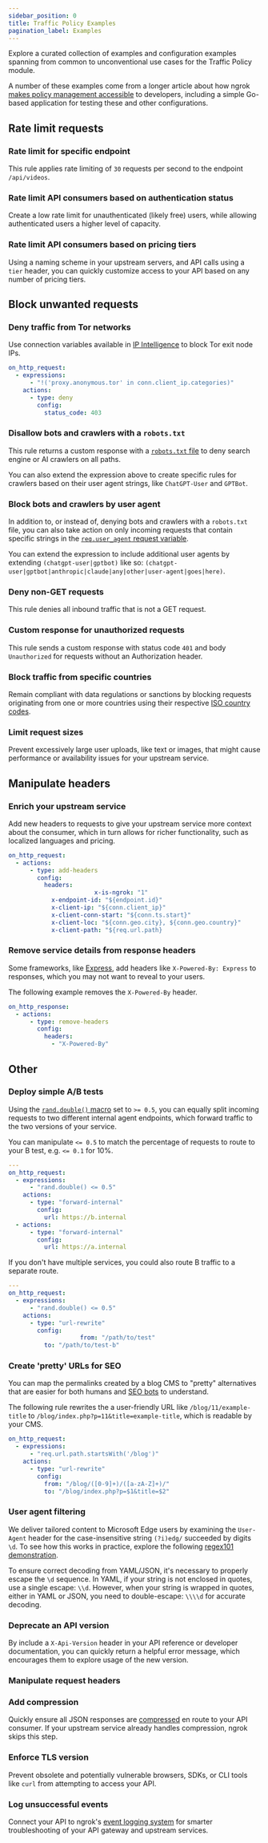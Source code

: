 ```yaml
---
sidebar_position: 0
title: Traffic Policy Examples
pagination_label: Examples
---
```



Explore a curated collection of examples and configuration examples spanning from common to unconventional use cases for the Traffic Policy module.

A number of these examples come from a longer article about how ngrok [makes policy management accessible](https://ngrok.com/blog-post/api-gateway-policy-management-examples) to developers, including a simple Go-based application for testing these and other configurations.


## Rate limit requests

### Rate limit for specific endpoint

This rule applies rate limiting of `30` requests per second to the endpoint
`/api/videos`.

<RateLimit />

### Rate limit API consumers based on authentication status

Create a low rate limit for unauthenticated (likely free) users, while allowing authenticated users a higher level of capacity.

<RateLimitAuthentication />

### Rate limit API consumers based on pricing tiers

Using a naming scheme in your upstream servers, and API calls using a `tier` header, you can quickly customize access to your API based on any number of pricing tiers.

<RateLimitPricing />

## Block unwanted requests

### Deny traffic from Tor networks

Use connection variables available in [IP Intelligence](/docs/traffic-policy/variables/ip-intel) to block Tor exit node IPs.

```yaml traffic-policy
on_http_request:
  - expressions:
      - "!('proxy.anonymous.tor' in conn.client_ip.categories)"
    actions:
      - type: deny
        config:
          status_code: 403
```

### Disallow bots and crawlers with a `robots.txt`

This rule returns a custom response with a [`robots.txt` file](https://developers.google.com/search/docs/crawling-indexing/robots/intro) to deny search engine or AI crawlers on all paths.

<AddRobotsTxt />

You can also extend the expression above to create specific rules for crawlers based on their user agent strings, like `ChatGPT-User` and `GPTBot`.

<AddRobotsTxtSpecific />

### Block bots and crawlers by user agent

In addition to, or instead of, denying bots and crawlers with a `robots.txt` file, you can also take action on only incoming requests that contain specific strings in the [`req.user_agent` request variable](/docs/http/traffic-policy/expressions/variables.mdx#requser_agent).

You can extend the expression to include additional user agents by extending `(chatgpt-user|gptbot)` like so: `(chatgpt-user|gptbot|anthropic|claude|any|other|user-agent|goes|here)`.

<BlockSpecificBots />

### Deny non-GET requests

This rule denies all inbound traffic that is not a GET request.

<Deny />

### Custom response for unauthorized requests

This rule sends a custom response with status code `401` and body `Unauthorized`
for requests without an Authorization header.

<CustomResponse />

### Block traffic from specific countries

Remain compliant with data regulations or sanctions by blocking requests originating from one or more countries using their respective [ISO country codes](https://en.wikipedia.org/wiki/List_of_ISO_3166_country_codes).

<BlockCountries />

### Limit request sizes

Prevent excessively large user uploads, like text or images, that might cause performance or availability issues for your upstream service.

<LimitSize />

## Manipulate headers

### Enrich your upstream service

Add new headers to requests to give your upstream service more context about the
consumer, which in turn allows for richer functionality, such as localized
languages and pricing.

```yaml mode=traffic-policy
on_http_request:
  - actions:
      - type: add-headers
        config:
          headers:
						x-is-ngrok: "1"
            x-endpoint-id: "${endpoint.id}"
            x-client-ip: "${conn.client_ip}"
            x-client-conn-start: "${conn.ts.start}"
            x-client-loc: "${conn.geo.city}, ${conn.geo.country}"
            x-client-path: "${req.url.path}
```

### Remove service details from response headers

Some frameworks, like [Express](https://expressjs.com/), add headers like
`X-Powered-By: Express` to responses, which you may not want to reveal to your
users.

The following example removes the `X-Powered-By` header.

```yaml mode=traffic-policy
on_http_response:
  - actions:
      - type: remove-headers
        config:
          headers:
            - "X-Powered-By"
```

## Other

### Deploy simple A/B tests

Using the [`rand.double()`
macro](/docs/traffic-policy/macros/utility#randdouble--double) set to `>=
0.5`, you can equally split incoming requests to two different internal agent
endpoints, which forward traffic to the two versions of your service.

You can manipulate `<= 0.5` to match the percentage of requests to route to your
B test, e.g. `<= 0.1` for 10%.

```yaml mode=traffic-policy
---
on_http_request:
  - expressions:
      - "rand.double() <= 0.5"
    actions:
      - type: "forward-internal"
        config:
          url: https://b.internal
  - actions:
      - type: "forward-internal"
        config:
          url: https://a.internal
```

If you don't have multiple services, you could also route B traffic to a
separate route.

```yaml mode=traffic-policy
---
on_http_request:
  - expressions:
      - "rand.double() <= 0.5"
    actions:
      - type: "url-rewrite"
        config:
					from: "/path/to/test"
          to: "/path/to/test-b"
```

### Create 'pretty' URLs for SEO

You can map the permalinks created by a blog CMS to "pretty" alternatives that
are easier for both humans and [SEO
bots](https://developers.google.com/search/docs/crawling-indexing/googlebot) to
understand.

The following rule rewrites the a user-friendly URL like
`/blog/11/example-title` to `/blog/index.php?p=11&title=example-title`, which is
readable by your CMS.

```yaml mode=traffic-policy
on_http_request:
  - expressions:
      - "req.url.path.startsWith('/blog')"
    actions:
      - type: "url-rewrite"
        config:
          from: "/blog/([0-9]+)/([a-zA-Z]+)/"
          to: "/blog/index.php?p=$1&title=$2"
```

### User agent filtering

We deliver tailored content to Microsoft Edge users by examining the
`User-Agent` header for the case-insensitive string `(?i)edg/` succeeded by
digits `\d`. To see how this works in practice, explore the following
[regex101 demonstration](https://regex101.com/r/3NPVub/1).

To ensure correct decoding from YAML/JSON, it's necessary to properly escape the
`\d` sequence. In YAML, if your string is not enclosed in quotes, use a single
escape: `\\d`. However, when your string is wrapped in quotes, either in YAML or
JSON, you need to double-escape: `\\\\d` for accurate decoding.

<UserAgentFilter />

### Deprecate an API version

By include a `X-Api-Version` header in your API reference or developer documentation, you can quickly return a helpful error message, which encourages them to explore usage of the new version.

<DeprecateVersion />

### Manipulate request headers

### Add compression

Quickly ensure all JSON responses are [compressed](/docs/http/traffic-policy/actions/compress-response.mdx) en route to your API consumer. If your upstream service already handles compression, ngrok skips this step.

<AddCompression />

### Enforce TLS version

Prevent obsolete and potentially vulnerable browsers, SDKs, or CLI tools like `curl` from attempting to access your API.

<EnforceTLS />

### Log unsuccessful events

Connect your API to ngrok's [event logging system](/docs/obs/index.mdx) for smarter troubleshooting of your API gateway and upstream services.

<LogUnsuccessful />
